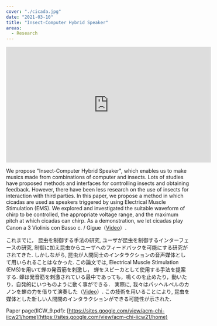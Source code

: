 ```yaml
---
cover: "./cicada.jpg"
date: "2021-03-10"
title: "Insect-Computer Hybrid Speaker"
areas:
  - Research
---
```



<iframe width="560" height="315" src="https://www.youtube.com/embed/wdhv4QByH6c" frameborder="0" allow="accelerometer; autoplay; encrypted-media; gyroscope; picture-in-picture" allowfullscreen></iframe>


We propose "Insect-Computer Hybrid Speaker", which enables us to make musics made from combinations of computer and insects. Lots of studies have proposed methods and interfaces for controlling insects and obtaining feedback. However, there have been less research on the use of insects for interaction with third parties. In this paper, we propose a method in which cicadas are used as speakers triggered by using Electrical Muscle Stimulation (EMS). We explored and investigated the suitable waveform of chirp to be controlled, the appropriate voltage range, and the maximum pitch at which cicadas can chirp. As a demonstration, we let cicadas play Canon a 3 Violinis con Basso c. / Gigue（[Video](https://www.youtube.com/watch?v=wdhv4QByH6c)）.  



これまでに，
昆虫を制御する手法の研究,
ユーザが昆虫を制御するインターフェースの研究,
制御に加え昆虫からユーザへのフィードバックを可能にする研究がされてきた.
しかしながら,
昆虫が人間同士のインタラクションの音声媒体として用いられることはなかった.
この論文では,
Electrical Muscle Stimulation (EMS)を用いて蝉の発音筋を刺激し，
蝉をスピーカとして使用する手法を提案する.
蝉は発音筋を刺激されている最中であっても，鳴くのを止めたり，動いたり，自発的にいつものように動く事ができる．
実際に,
我々はパッヘルベルのカノンを蝉の力を借りて演奏した（[Video](https://www.youtube.com/watch?v=wdhv4QByH6c)）.
この技術を用いることにより,
昆虫を媒体とした新しい人間間のインタラクションができる可能性が示された.  


Paper page(IICW_9.pdf): [https://sites.google.com/view/acm-chi-iicw21/home](https://sites.google.com/view/acm-chi-iicw21/home)